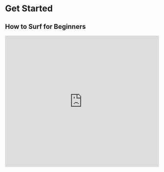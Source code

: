 # Get Started

## How to Surf for Beginners

<iframe
  width="100%"
  height="430"
  src="https://www.youtube.com/embed/LwPtyLlbLRY"
  frameborder="0"
  allow="accelerometer; autoplay; clipboard-write; encrypted-media; gyroscope; picture-in-picture"
  allowfullscreen
/>
